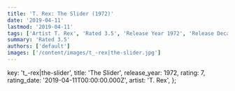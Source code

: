 ```yaml
---
title: 'T. Rex: The Slider (1972)'
date: '2019-04-11'
lastmod: '2019-04-11'
tags: ['Artist T. Rex', 'Rated 3.5', 'Release Year 1972', 'Release Decade 1970']
summary: 'Rated 3.5'
authors: ['default']
images: ['/content/images/t_-rex|the-slider.jpg']
---
```


  key: 't_-rex|the-slider',
  title: 'The Slider',
  release_year: 1972,
  rating: 7,
  rating_date: '2019-04-11T00:00:00.000Z',
  artist: 'T. Rex',
};

<MusicRating data={data} />
